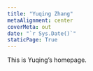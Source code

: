 ```yaml
---
title: "Yuqing Zhang"
metaAlignment: center
coverMeta: out
date: "`r Sys.Date()`"
staticPage: True
---
```


This is Yuqing's homepage. 
